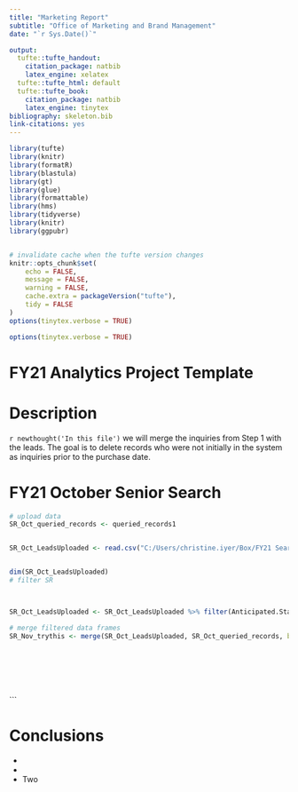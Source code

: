 ```yaml
---
title: "Marketing Report"
subtitle: "Office of Marketing and Brand Management"
date: "`r Sys.Date()`"

output:
  tufte::tufte_handout:
    citation_package: natbib
    latex_engine: xelatex
  tufte::tufte_html: default
  tufte::tufte_book:
    citation_package: natbib
    latex_engine: tinytex
bibliography: skeleton.bib
link-citations: yes
---
```


```r
library(tufte)
library(knitr)
library(formatR)
library(blastula)
library(gt)
library(glue)
library(formattable)
library(hms)
library(tidyverse)
library(knitr)
library(ggpubr)


# invalidate cache when the tufte version changes
knitr::opts_chunk$set(
	echo = FALSE,
	message = FALSE,
	warning = FALSE,
	cache.extra = packageVersion("tufte"),
	tidy = FALSE
)
options(tinytex.verbose = TRUE)
```

```r
options(tinytex.verbose = TRUE)
```

# __FY21 Analytics Project Template__

# Description


`r newthought('In this file')` we will merge the inquiries from Step 1 with the leads. The goal is to delete records who were not initially in the system as inquiries prior to the purchase date. 





# FY21 October Senior Search 

```r
# upload data
SR_Oct_queried_records <- queried_records1


SR_Oct_LeadsUploaded <- read.csv("C:/Users/christine.iyer/Box/FY21 Search/Search 1/UploadedLeadsInSF/1S21_AllLeads.csv", header = T, stringsAsFactors = F)


dim(SR_Oct_LeadsUploaded)
# filter SR



SR_Oct_LeadsUploaded <- SR_Oct_LeadsUploaded %>% filter(Anticipated.Start.Year == 2021)

# merge filtered data frames
SR_Nov_trythis <- merge(SR_Oct_LeadsUploaded, SR_Oct_queried_records, by = "Email" )








```
```


# Conclusions

 
* 

* 

* Two

\href{https://www.wrike.com/open.htm?id=570713380}{{\color{blue}{\underline{Wrike Project Details}}}}

\href{https://github.com/edithbird/FY21_Search_Name_Purchase}{{\color{blue}{\underline{Github Repository}}}}

